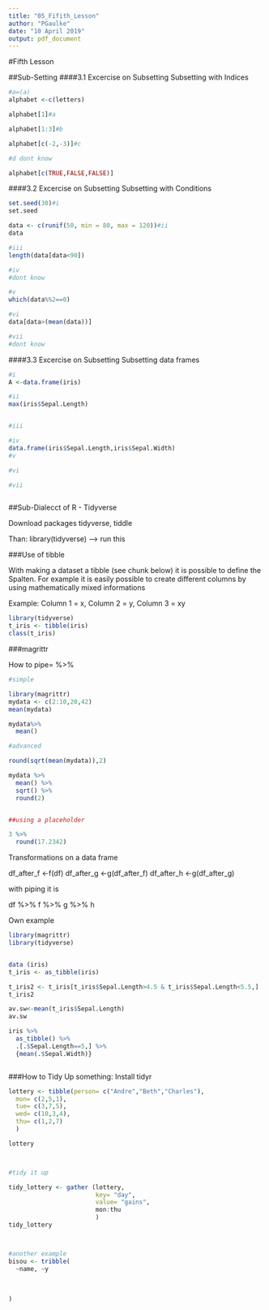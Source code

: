 ```yaml
---
title: "05_Fifith_Lesson"
author: "PGaulke"
date: "10 April 2019"
output: pdf_document
---
```

#Fifth Lesson

##Sub-Setting
####3.1 Excercise on Subsetting
Subsetting with Indices

```r
#a=(a)
alphabet <-c(letters)

alphabet[1]#a

alphabet[1:3]#b

alphabet[c(-2,-3)]#c

#d dont know

alphabet[c(TRUE,FALSE,FALSE)]

```

####3.2 Excercise on Subsetting
Subsetting with Conditions

```r
set.seed(30)#i
set.seed

data <- c(runif(50, min = 80, max = 120))#ii
data

#iii
length(data[data<90])

#iv
#dont know

#v
which(data%%2==0)

#vi
data[data>(mean(data))]

#vii
#dont know

```

####3.3 Excercise on Subsetting
Subsetting data frames

```r
#i
A <-data.frame(iris)

#ii
max(iris$Sepal.Length)


#iii

#iv
data.frame(iris$Sepal.Length,iris$Sepal.Width)
#v

#vi

#vii



```

##Sub-Dialecct of R - Tidyverse

Download packages tidyverse, tiddle

Than: library(tidyverse) --> run this 

###Use of tibble

With making a dataset a tibble (see chunk below) it is possible to define the Spalten. For example it is easily possible to create different columns by using mathematically mixed informations

Example: Column 1 = x, Column 2 = y, Column 3 = xy




```r
library(tidyverse)
t_iris <- tibble(iris)
class(t_iris)


```



###magrittr

How to pipe= %>%

```r

#simple

library(magrittr)
mydata <- c(2:10,20,42)
mean(mydata)

mydata%>%
  mean()

#advanced

round(sqrt(mean(mydata)),2)

mydata %>%
  mean() %>%
  sqrt() %>%
  round(2)


##using a placeholder

3 %>%
  round(17.2342)


```


Transformations on a data frame

df_after_f <-f(df)
df_after_g <-g(df_after_f)
df_after_h <-g(df_after_g)

with piping it is

df %>%
  f %>%
  g %>%
  h
  

Own example
```r

library(magrittr)
library(tidyverse)


data (iris)
t_iris <- as_tibble(iris)

t_iris2 <- t_iris[t_iris$Sepal.Length>4.5 & t_iris$Sepal.Length<5.5,]
t_iris2

av.sw<-mean(t_iris$Sepal.Length)
av.sw

iris %>%
  as_tibble() %>%
  .[.$Sepal.Length==5,] %>%
  {mean(.$Sepal.Width)}



```

###How to Tidy Up something: Install tidyr


```r

lottery <- tibble(person= c("Andre","Beth","Charles"),
  mon= c(2,5,1),
  tue= c(3,7,5),
  wed= c(10,3,4),
  thu= c(1,2,7)
  )

lottery



#tidy it up

tidy_lottery <- gather (lottery,
                        key= "day",
                        value= "gains",
                        mon:thu
                        )
tidy_lottery



#another example
bisou <- tribble(
  ~name, ~y
  
  
  
)

```



